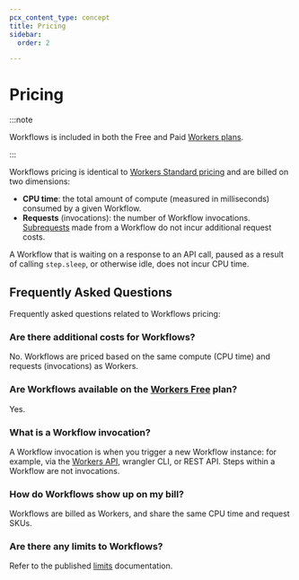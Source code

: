 ```yaml
---
pcx_content_type: concept
title: Pricing
sidebar:
  order: 2

---
```



# Pricing

:::note

Workflows is included in both the Free and Paid [Workers plans](/workers/platform/pricing/#workers).

:::

Workflows pricing is identical to [Workers Standard pricing](/workers/platform/pricing/#workers) and are billed on two dimensions:

* **CPU time**: the total amount of compute (measured in milliseconds) consumed by a given Workflow.
* **Requests** (invocations): the number of Workflow invocations. [Subrequests](/workers/platform/limits/#subrequests) made from a Workflow do not incur additional request costs.

A Workflow that is waiting on a response to an API call, paused as a result of calling `step.sleep`, or otherwise idle, does not incur CPU time.

## Frequently Asked Questions

Frequently asked questions related to Workflows pricing:

### Are there additional costs for Workflows?

No. Workflows are priced based on the same compute (CPU time) and requests (invocations) as Workers.

### Are Workflows available on the [Workers Free](/workers/platform/pricing/#workers) plan?

Yes.

### What is a Workflow invocation?

A Workflow invocation is when you trigger a new Workflow instance: for example, via the [Workers API](/workflows/build/workers-api/), wrangler CLI, or REST API. Steps within a Workflow are not invocations.

### How do Workflows show up on my bill?

Workflows are billed as Workers, and share the same CPU time and request SKUs.

### Are there any limits to Workflows?

Refer to the published [limits](/workflows/reference/limits/) documentation.
